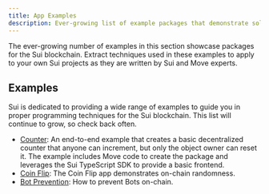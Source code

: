 ```yaml
---
title: App Examples
description: Ever-growing list of example packages that demonstrate solutions built on the Sui blockchain, written by Sui and Move experts. Use these examples to learn Sui and Move, and to extract techniques you can apply to your own Sui projects.
---
```


The ever-growing number of examples in this section showcase packages for the Sui blockchain. Extract techniques used in these examples to apply to your own Sui projects as they are written by Sui and Move experts. 

## Examples

Sui is dedicated to providing a wide range of examples to guide you in proper programming techniques for the Sui blockchain. This list will continue to grow, so check back often.

- [Counter](./app-examples/e2e-counter.mdx): An end-to-end example that creates a basic decentralized counter that anyone can increment, but only the object owner can reset it. The example includes Move code to create the package and leverages the Sui TypeScript SDK to provide a basic frontend.
- [Coin Flip](guides/developer/app-examples/coin-flip.mdx): The Coin Flip app demonstrates on-chain randomness.
- [Bot Prevention](guides/developer/app-examples/recaptcha.md): How to prevent Bots on-chain.